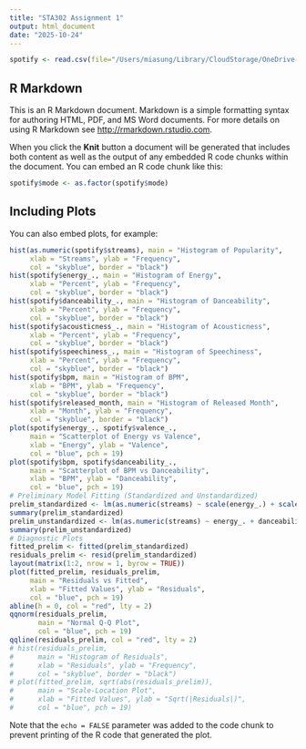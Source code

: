 ```yaml
---
title: "STA302 Assignment 1"
output: html_document
date: "2025-10-24"
---
```


```r
spotify <- read.csv(file="/Users/miasung/Library/CloudStorage/OneDrive-UniversityofToronto/2025-2026/2025 Fall - Meth Data Analysis - STA302H1/spotify-2023.csv", header=T)
```

## R Markdown

This is an R Markdown document. Markdown is a simple formatting syntax for authoring HTML, PDF, and MS Word documents. For more details on using R Markdown see <http://rmarkdown.rstudio.com>.

When you click the **Knit** button a document will be generated that includes both content as well as the output of any embedded R code chunks within the document. You can embed an R code chunk like this:

```r
spotify$mode <- as.factor(spotify$mode)
```

## Including Plots

You can also embed plots, for example:

```r
hist(as.numeric(spotify$streams), main = "Histogram of Popularity",
     xlab = "Streams", ylab = "Frequency",
     col = "skyblue", border = "black")
hist(spotify$energy_., main = "Histogram of Energy",
     xlab = "Percent", ylab = "Frequency",
     col = "skyblue", border = "black")
hist(spotify$danceability_., main = "Histogram of Danceability",
     xlab = "Percent", ylab = "Frequency",
     col = "skyblue", border = "black")
hist(spotify$acousticness_., main = "Histogram of Acousticness",
     xlab = "Percent", ylab = "Frequency",
     col = "skyblue", border = "black")
hist(spotify$speechiness_., main = "Histogram of Speechiness",
     xlab = "Percent", ylab = "Frequency",
     col = "skyblue", border = "black")
hist(spotify$bpm, main = "Histogram of BPM",
     xlab = "BPM", ylab = "Frequency",
     col = "skyblue", border = "black")
hist(spotify$released_month, main = "Histogram of Released Month",
     xlab = "Month", ylab = "Frequency",
     col = "skyblue", border = "black")
plot(spotify$energy_., spotify$valence_., 
     main = "Scatterplot of Energy vs Valence",
     xlab = "Energy", ylab = "Valence",
     col = "blue", pch = 19)
plot(spotify$bpm, spotify$danceability_., 
     main = "Scatterplot of BPM vs Danceability",
     xlab = "BPM", ylab = "Danceability",
     col = "blue", pch = 19)
# Preliminary Model Fitting (Standardized and Unstandardized)
prelim_standardized <- lm(as.numeric(streams) ~ scale(energy_.) + scale(danceability_.) + scale(acousticness_.) + scale(speechiness_.) + scale(bpm) + scale(instrumentalness_.) + scale(valence_.) + scale(liveness_.) + mode, data = spotify)
summary(prelim_standardized)
prelim_unstandardized <- lm(as.numeric(streams) ~ energy_. + danceability_. + acousticness_. + speechiness_. + bpm + instrumentalness_. + valence_. + liveness_. + mode, data = spotify)
summary(prelim_unstandardized)
# Diagnostic Plots
fitted_prelim <- fitted(prelim_standardized)
residuals_prelim <- resid(prelim_standardized)
layout(matrix(1:2, nrow = 1, byrow = TRUE))
plot(fitted_prelim, residuals_prelim,
     main = "Residuals vs Fitted",
     xlab = "Fitted Values", ylab = "Residuals",
     col = "blue", pch = 19)
abline(h = 0, col = "red", lty = 2)
qqnorm(residuals_prelim,
       main = "Normal Q-Q Plot",
       col = "blue", pch = 19)
qqline(residuals_prelim, col = "red", lty = 2)
# hist(residuals_prelim,
#      main = "Histogram of Residuals",
#      xlab = "Residuals", ylab = "Frequency",
#      col = "skyblue", border = "black")
# plot(fitted_prelim, sqrt(abs(residuals_prelim)),
#      main = "Scale-Location Plot",
#      xlab = "Fitted Values", ylab = "Sqrt(|Residuals|)",
#      col = "blue", pch = 19)
```

Note that the `echo = FALSE` parameter was added to the code chunk to prevent printing of the R code that generated the plot.
